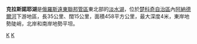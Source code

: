 {{Infobox_lake
 |lake_name = 克拉斯諾耶湖
 |image = File:KrasnoyeLake.jpg
 |caption = 克拉斯諾耶湖
 |image_bathymetry = 
 |caption_bathymetry = 
 |location = [[遠東聯邦管區|遠東聯邦管區]][[楚科奇自治區|楚科奇自治區]]
 |coords = {{coord|64|28|N|174|25|E|type:waterbody_region:RU|display=inline,title}}
 |type = 
 |inflow = {{Lang|ru|Березовая}}<br/>{{Lang|ru|Ламутская}}<br/>{{Lang|ru|Кэйвыльгильвеем}}<br/>{{Lang|ru|Таляйнын}}
 |outflow = [[阿纳德尔河|阿纳德尔河]]
 |catchment = 
 |basin_countries = {{RUS}}
 |length = 35 km
 |width = 15 km
 |area = 458 km²
 |depth = 4 m
 |max-depth = 
 |volume = 
 |residence_time = 
 |shore = 
 |elevation = 
 |islands = 
 |cities = 
}}

'''克拉斯諾耶湖'''是[[俄羅斯|俄羅斯]][[遠東聯邦管區|遠東聯邦管區]]東北部的[[淡水湖|淡水湖]]，位於[[楚科奇自治區|楚科奇自治區]]內[[阿納德爾河|阿納德爾河]]下游地區，長35公里、闊15公里，面積458平方公里，最大深度4米，東岸地勢陡峭，北岸和南岸地勢平坦。

{{楚科奇自治區河流及湖泊}}

[[Category:楚科奇自治區湖泊|K]]
[[Category:俄羅斯湖泊|K]]

{{Russia-geo-stub}}